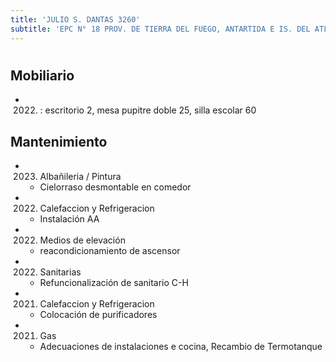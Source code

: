```yaml
---
title: 'JULIO S. DANTAS 3260'
subtitle: 'EPC N° 18 PROV. DE TIERRA DEL FUEGO, ANTARTIDA E IS. DEL ATLANT. SUR - JINA(EPCJS 18/17°) ALICIA M. DE JUSTO'
---
```


#


## Mobiliario

*  (2022) : escritorio 2, mesa pupitre doble 25, silla escolar 60 





## Mantenimiento

*  (2023) Albañileria / Pintura 
    + Cielorraso desmontable en comedor

*  (2022) Calefaccion y Refrigeracion 
    + Instalación AA

*  (2022) Medios de elevación 
    + reacondicionamiento de ascensor

*  (2022) Sanitarias 
    + Refuncionalización de sanitario C-H

*  (2021) Calefaccion y Refrigeracion 
    + Colocación de purificadores

*  (2021) Gas 
    + Adecuaciones de instalaciones e cocina, Recambio de Termotanque




